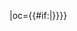 {{fb team|t=哈爾濱毅騰|tan=哈爾濱毅騰足球俱乐部|tc=CHN|abb={{#if:{{{abb|}}}|毅腾}}|oc={{#if:{{{oc|}}}|{{{oc}}}}}}}<!--
--><noinclude>[[Category:中国足球超级联赛模板|{{PAGENAME}}]]</noinclude>